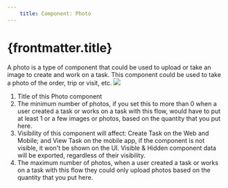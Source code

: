 ```yaml
---
    title: Component: Photo
---
```


# {frontmatter.title}

A photo is a type of component that could be used to upload or take an image to create and work on a task. This component could be used to take a photo of the order, trip or visit, etc.
![](https://t3837933.p.clickup-attachments.com/t3837933/802e269b-3d3a-44c1-80ad-8ce27978a28d/image.png)
1. Title of this Photo component
2. The minimum number of photos, if you set this to more than 0 when a user created a task or works on a task with this flow, would have to put at least 1 or a few images or photos, based on the quantity that you put here.
3. Visibility of this component will affect: Create Task on the Web and Mobile; and View Task on the mobile app, if the component is not visible, it won't be shown on the UI. Visible & Hidden component data will be exported, regardless of their visibility.
4. The maximum number of photos, when a user created a task or works on a task with this flow they could only upload photos based on the quantity that you put here.

